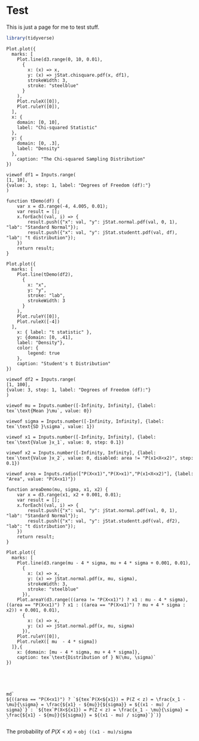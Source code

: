 # Test

This is just a page for me to test stuff.

```r
library(tidyverse)
```

```ojs
Plot.plot({
  marks: [
    Plot.line(d3.range(0, 10, 0.01),
      {
        x: (x) => x,
        y: (x) => jStat.chisquare.pdf(x, df1),
        strokeWidth: 3,
        stroke: "steelblue"
      }
    ),
    Plot.ruleX([0]),
    Plot.ruleY([0]),
  ],
  x: {
    domain: [0, 10],
    label: "Chi-squared Statistic"
  },
  y: { 
    domain: [0, .3], 
    label: "Density"
  },
    caption: "The Chi-squared Sampling Distribution"
})

viewof df1 = Inputs.range(
[1, 10],
{value: 3, step: 1, label: "Degrees of Freedom (df):"}
)
```

```ojs
function tDemo(df) {
    var x = d3.range(-4, 4.005, 0.01);
    var result = [];
    x.forEach((val, i) => {
        result.push({"x": val, "y": jStat.normal.pdf(val, 0, 1), "lab": "Standard Normal"});
        result.push({"x": val, "y": jStat.studentt.pdf(val, df), "lab": "t distribution"});
    })
    return result;
}

Plot.plot({
  marks: [
    Plot.line(tDemo(df2),
      {
        x: "x", 
        y: "y",
        stroke: "lab",
        strokeWidth: 3
      }
    ),
    Plot.ruleY([0]),
    Plot.ruleX([-4])
  ],
    x: { label: "t statistic" },
    y: {domain: [0, .41],
    label: "Density"},
    color: {
        legend: true
    },
    caption: "Student's t Distribution"
})

viewof df2 = Inputs.range(
[1, 100],
{value: 3, step: 1, label: "Degrees of Freedom (df):"}
)
```

```ojs
viewof mu = Inputs.number([-Infinity, Infinity], {label: tex`\text{Mean }\mu`, value: 0})

viewof sigma = Inputs.number([-Infinity, Infinity], {label: tex`\text{SD }\sigma`, value: 1})

viewof x1 = Inputs.number([-Infinity, Infinity], {label: tex`\text{Value }x_1`, value: 0, step: 0.1})

viewof x2 = Inputs.number([-Infinity, Infinity], {label: tex`\text{Value }x_2`, value: 0, disabled: area != "P(x1<X<x2)", step: 0.1})

viewof area = Inputs.radio(["P(X<x1)","P(X>x1)","P(x1<X<x2)"], {label: "Area", value: "P(X<x1)"})

function areaDemo(mu, sigma, x1, x2) {
    var x = d3.range(x1, x2 + 0.001, 0.01);
    var result = [];
    x.forEach((val, i) => {
        result.push({"x": val, "y": jStat.normal.pdf(val, 0, 1), "lab": "Standard Normal"});
        result.push({"x": val, "y": jStat.studentt.pdf(val, df2), "lab": "t distribution"});
    })
    return result;
}

Plot.plot({
  marks: [
    Plot.line(d3.range(mu - 4 * sigma, mu + 4 * sigma + 0.001, 0.01),
      {
        x: (x) => x,
        y: (x) => jStat.normal.pdf(x, mu, sigma),
        strokeWidth: 3,
        stroke: "steelblue"
      }),
    Plot.areaY(d3.range(((area != "P(X<x1)") ? x1 : mu - 4 * sigma), ((area == "P(X<x1)") ? x1 : ((area == "P(X>x1)") ? mu + 4 * sigma : x2)) + 0.001, 0.01),
      {
        x: (x) => x,
        y: (x) => jStat.normal.pdf(x, mu, sigma)
      }),
    Plot.ruleY([0]),
    Plot.ruleX([ mu  - 4 * sigma])
  ]},{
    x: {domain: [mu - 4 * sigma, mu + 4 * sigma]},
    caption: tex`\text{Distribution of } N(\mu, \sigma)`
})





md`
${((area == "P(X<x1)") ? `${tex`P(X<${x1}) = P(Z < z) = \frac{x_1 - \mu}{\sigma} = \frac{${x1} - ${mu}}{${sigma}} = ${(x1 - mu) / sigma}`}`: `${tex`P(X<${x1}) = P(Z < z) = \frac{x_1 - \mu}{\sigma} = \frac{${x1} - ${mu}}{${sigma}} = ${(x1 - mu) / sigma}`}`)}
`
```

The probability of $P(X<x)$ = `obj ((x1 - mu)/sigma`
